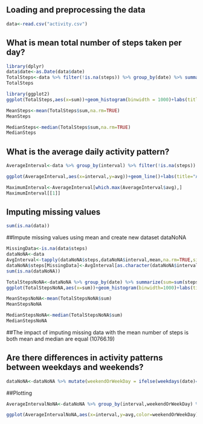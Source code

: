 ## Loading and preprocessing the data
```{r echo=TRUE}
data<-read.csv("activity.csv")
```

## What is mean total number of steps taken per day?
```{r echo=TRUE}
library(dplyr)
data$date<-as.Date(data$date)
TotalSteps<-data %>% filter(!is.na(steps)) %>% group_by(date) %>% summarize(sum=sum(steps,na.rm=TRUE))
TotalSteps
```

```{r echo=TRUE}
library(ggplot2)
ggplot(TotalSteps,aes(x=sum))+geom_histogram(binwidth = 1000)+labs(title="Steps Per Day",x="Total Steps",y="Frequency")
```

```{r echo=TRUE}
MeanSteps<-mean(TotalSteps$sum,na.rm=TRUE)
MeanSteps
```

```{r echo=TRUE}
MedianSteps<-median(TotalSteps$sum,na.rm=TRUE)
MedianSteps
```

## What is the average daily activity pattern?
```{r echo=TRUE}
AverageInterval<-data %>% group_by(interval) %>% filter(!is.na(steps)) %>% summarize(avg=mean(steps,na.rm=TRUE))

ggplot(AverageInterval,aes(x=interval,y=avg))+geom_line()+labs(title="Average daily steps",x="Interval",y="Average Steps")
```

```{r echo=TRUE}
MaximumInterval<-AverageInterval[which.max(AverageInterval$avg),]
MaximumInterval[[1]]
```

## Imputing missing values
```{r echo=TRUE}
sum(is.na(data))
```

##Impute missing values using mean and create new dataset dataNoNA
```{r echo=TRUE}
MissingData<-is.na(data$steps)
dataNoNA<-data
AvgInterval<-tapply(dataNoNA$steps,dataNoNA$interval,mean,na.rm=TRUE,simplify=TRUE)
dataNoNA$steps[MissingData]<-AvgInterval[as.character(dataNoNA$interval[MissingData])]
sum(is.na(dataNoNA))
```

```{r echo=TRUE}
TotalStepsNoNA<-dataNoNA %>% group_by(date) %>% summarize(sum=sum(steps))
ggplot(TotalStepsNoNA,aes(x=sum))+geom_histogram(binwidth=1000)+labs(title="Steps per day with missing values imputed",x="Interval",y="Frequency")
```

```{r echo=TRUE}
MeanStepsNoNA<-mean(TotalStepsNoNA$sum)
MeanStepsNoNA
```

```{r echo=TRUE}
MedianStepsNoNA<-median(TotalStepsNoNA$sum)
MedianStepsNoNA
```

##The impact of imputing missing data with the mean number of steps is both mean and median are equal (10766.19)

## Are there differences in activity patterns between weekdays and weekends?
```{r echo=TRUE}
dataNoNA<-dataNoNA %>% mutate(weekendOrWeekDay = ifelse(weekdays(date)=="Saturday" | weekdays(date)=="Sunday","Weekend","Weekday"))
```

##Plotting
```{r echo=TRUE}
AverageIntervalNoNA<-dataNoNA %>% group_by(interval,weekendOrWeekDay) %>% summarise(avg=mean(steps))

ggplot(AverageIntervalNoNA,aes(x=interval,y=avg,color=weekendOrWeekDay))+geom_line()+labs(title="Average steps per day by Weekend/Weekday",x="Interval",y="Steps")+facet_wrap(~weekendOrWeekDay,ncol=1,nrow=2)+theme(legend.position = "none")
```